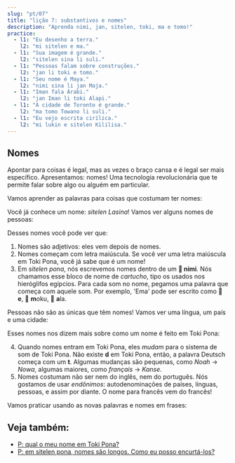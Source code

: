 ```yaml
---
slug: "pt/07"
title: "lição 7: substantivos e nomes"
description: "Aprenda nimi, jan, sitelen, toki, ma e tomo!"
practice:
  - l1: "Eu desenho a terra."
    l2: "mi sitelen e ma."
  - l1: "Sua imagem é grande."
    l2: "sitelen sina li suli."
  - l1: "Pessoas falam sobre construções."
    l2: "jan li toki e tomo."
  - l1: "Seu nome é Maya."
    l2: "nimi sina li jan Maja."
  - l1: "Iman fala Árabi."
    l2: "jan Iman li toki Alapi."
  - l1: "A cidade de Toronto é grande."
    l2: "ma tomo Towano li suli."
  - l1: "Eu vejo escrita cirílica."
    l2: "mi lukin e sitelen Kililisa."
---
```



## Nomes

Apontar para coisas é legal, mas as vezes o braço cansa e é legal ser mais específico. Apresentamos: nomes! Uma tecnologia revolucionária que te permite falar sobre algo ou alguém em particular.

Vamos aprender as palavras para coisas que costumam ter nomes:

<List>
  <Word sl="nimi" m="nome, palavra" />
  <Word sl="jan" m="pessoa" />
  <Word sl="sitelen" m="imagem, escrita; desenhar, escrever" />
  <Word sl="toki" m="fala, língua; falar, dizer" />
  <Word sl="ma" m="terra, país" />
  <Word sl="tomo" m="construção, sala, casa" />
</List>

Você já conhece um nome: _sitelen Lasina_! Vamos ver alguns nomes de pessoas:

<List>
  <Sentence sl="jan Nowa" m="pessoa chamada Noah (do inglês 'Noah')" />
  <Sentence sl="jan Ema" m="pessoa chamada Emma (do inglês 'Emma')" />
</List>

Desses nomes você pode ver que:

1. Nomes são adjetivos: eles vem depois de nomes.
2. Nomes começam com letra maiúscula. Se você ver uma letra maiúscula em Toki Pona, você já sabe que é um nome!
3. Em _sitelen pona_, nós escrevemos nomes dentro de um **󱥂 nimi**. Nós chamamos esse bloco de nome de _cartucho_, tipo os usados nos hieróglifos egípcios. Para cada som no nome, pegamos uma palavra que começa com aquele som. Por exemplo, 'Ema' pode ser escrito como 󱤉 **e**, 󱤶 **m**oku, 󱤂 **a**la. 

Pessoas não são as únicas que têm nomes! Vamos ver uma língua, um país e uma cidade:

<List>
  <Sentence
    sl="toki Kanse"
    m="língua chamada francês (do francês 'français')"
  />
  <Sentence sl="ma Tosi" m="terra chamada Alemanha (do alemão 'Deutsch')" />
  <Sentence
    sl="ma tomo Loma"
    m="terra de construções chamada Roma (from Latin 'Rōma')"
  />
</List>

Esses nomes nos dizem mais sobre como um nome é feito em Toki Pona:

4. Quando nomes entram em Toki Pona, eles _mudam_ para o sistema de som de Toki Pona. Não existe **d** em Toki Pona, então, a palavra Deutsch começa com um **t**. Algumas mudanças são pequenas, como _Noah_ → _Nowa_, algumas maiores, como _français_ → _Kanse_.
5. Nomes costumam não ser nem do inglês, nem do português. Nós gostamos de usar _endônimos_: autodenominações de países, línguas, pessoas, e assim por diante. O nome para francês vem do francês!

Vamos praticar usando as novas palavras e nomes em frases:

<List>
  <Sentence sl="waso li lukin e ma." m="O pássaro olha a terra." />
  <Sentence sl="jan li toki e tomo." m="Pessoas falam sobre uma casa." />
  <Sentence sl="jan pona li toki pona." m="Pessoas agrádaveis falam bem." />
  <Sentence sl="nimi ona li jan Kenta." m="O nome dele é Kenta." />
  <Sentence sl="jan Sunita li sitelen e pipi." m="Sunita desenha um inseto." />
  <Sentence sl="jan Nina li toki Kanse." m="Nina fala French." />
  <Sentence sl="jan Ema li sona pona e ma Tosi." m="Emma conhece bem a Alemanha." />
</List>

<Practice exercises={frontmatter.practice} client:load />

## Veja também:
* [P: qual o meu nome em Toki Pona?](pt/make-a-name)
* [P: em sitelen pona, nomes são longos. Como eu posso encurtá-los?](pt/simpler-cartouches)
